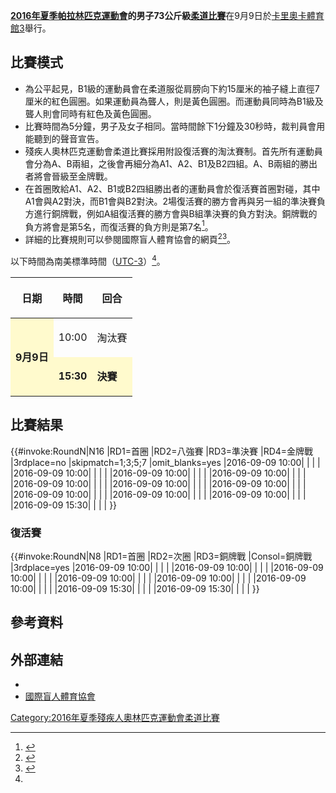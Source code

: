 {{noteTA|G1=Sports}}
{{Infobox Paralympic event
| event       = 男子73公斤級柔道
| games       = 2016年夏季
| image       = [[File:Judo_pictogram.svg|120px]]
| caption     = 
| venue       = [[卡里奧卡體育館3|卡里奧卡體育館3]]
| dates       = 9月9日
| competitors = 12
| nations     = 12<ref name=newslot>{{Cite web |url=http://www.ibsasport.org/sports/files/584-General-Judo-Rio-2016-Paralympic-Games-short-list.xlsx |title=Judo Rio 2016 Paralympic Games short list |accessdate=2016-09-08 |archive-date=2016-10-12 |archive-url=https://web.archive.org/web/20161012003627/http://www.ibsasport.org/sports/files/584-General-Judo-Rio-2016-Paralympic-Games-short-list.xlsx |dead-url=no }}</ref>
| gold        =  
| goldNPC     =  
| silver      =  
| silverNPC   =  
| bronze      =  
| bronzeNPC   =  
| prev        = [[2012年夏季殘疾人奧林匹克運動會男子73公斤級柔道比賽|2012]]
| next        = [[2020年夏季殘疾人奧林匹克運動會男子73公斤級柔道比賽|2020]]
}}
{{2016年夏季殘疾人奧林匹克運動會柔道比賽}}
'''[[2016年夏季帕拉林匹克運動會|2016年夏季帕拉林匹克運動會]]的男子73公斤級[[2016年夏季殘疾人奧林匹克運動會柔道比賽|柔道比賽]]'''在9月9日於[[卡里奧卡體育館3|卡里奧卡體育館3]]舉行。

== 比賽模式 ==
* 為公平起見，B1級的運動員會在柔道服從肩膀向下約15厘米的袖子縫上直徑7厘米的紅色圓圈。如果運動員為聾人，則是黃色圓圈。而運動員同時為B1級及聾人則會同時有紅色及黃色圓圈。
* 比賽時間為5分鐘，男子及女子相同。當時間餘下1分鐘及30秒時，裁判員會用能聽到的聲音宣告。
* 殘疾人奧林匹克運動會柔道比賽採用附設復活賽的淘汰賽制。首先所有運動員會分為A、B兩組，之後會再細分為A1、A2、B1及B2四組。A、B兩組的勝出者將會晉級至金牌戰。
* 在首圈敗給A1、A2、B1或B2四組勝出者的運動員會於復活賽首圈對碰，其中A1會與A2對決，而B1會與B2對決。2場復活賽的勝方會再與另一組的準決賽負方進行銅牌戰，例如A組復活賽的勝方會與B組準決賽的負方對決。銅牌戰的負方將會是第5名，而復活賽的負方則是第7名<ref name=schedule>{{Cite web |url=http://www.paralimpicos.es/publicacion/ficheros/Paralympic%20Explanatory%20Guide%20_%20Judo.pdf |title=Judo Explanatory Guide |access-date=2016-09-08 |archive-url=https://web.archive.org/web/20160330022005/http://www.paralimpicos.es/publicacion/ficheros/Paralympic%20Explanatory%20Guide%20_%20Judo.pdf |archive-date=2016-03-30 |dead-url=yes }}</ref>。
* 詳細的比賽規則可以參閱國際盲人體育協會的網頁<ref>{{Cite web |url=http://www.ibsasport.org/sports/files/437-Rules-IBSA-Judo-Regulations.pdf |title=IBSA JUDO REGULATIONS (IBR) |accessdate=2016-09-08 |archive-date=2016-10-12 |archive-url=https://web.archive.org/web/20161012004950/http://www.ibsasport.org/sports/files/437-Rules-IBSA-Judo-Regulations.pdf |dead-url=no }}</ref><ref>{{Cite web |url=http://www.ibsasport.org/sports/files/438-Rules-IBSA-Judo-Rules.pptx |title=IBSA Judo Rules |accessdate=2016-09-08 |archive-date=2016-10-12 |archive-url=https://web.archive.org/web/20161012004924/http://www.ibsasport.org/sports/files/438-Rules-IBSA-Judo-Rules.pptx |dead-url=no }}</ref>。
以下時間為南美標準時間（[[UTC-3|UTC-3]]）<ref name=schedule/>。
{| class="wikitable" style="text-align:center" width=400px
! 日期
! 時間
! 回合
|-
|style=background:lemonchiffon rowspan="2"| '''9月9日''' || 10:00 || 淘汰賽
|-
|style=background:lemonchiffon| '''15:30''' || style=background:lemonchiffon| '''決賽''' 
|}

== 比賽結果 ==
{{#invoke:RoundN|N16
|RD1=首圈
|RD2=八強賽
|RD3=準決賽
|RD4=金牌戰
|3rdplace=no
|skipmatch=1;3;5;7
|omit_blanks=yes
|2016-09-09 10:00| | | | 
|2016-09-09 10:00| | | | 
|2016-09-09 10:00| | | | 
|2016-09-09 10:00| | | | 
|2016-09-09 10:00| | | | 
|2016-09-09 10:00| | | | 
|2016-09-09 10:00| | | | 
|2016-09-09 10:00| | | | 
|2016-09-09 10:00| | | | 
|2016-09-09 10:00| | | | 
|2016-09-09 15:30| | | | 
}}

=== 復活賽 ===
{{#invoke:RoundN|N8
|RD1=首圈
|RD2=次圈
|RD3=銅牌戰
|Consol=銅牌戰
|3rdplace=yes
|2016-09-09 10:00| | | | 
|2016-09-09 10:00| | | | 
|2016-09-09 10:00| | | | 
|2016-09-09 10:00| | | | 
|2016-09-09 10:00| | | | 
|2016-09-09 10:00| | | | 
|2016-09-09 15:30| | | | 
|2016-09-09 15:30| | | | 
}}

== 參考資料 ==
{{reflist}}

== 外部連結 ==
* {{Official|https://www.rio2016.com/en/paralympics/judo}}{{pt}}{{en}}{{es}}{{fr}}
* [http://www.ibsasport.org/ 國際盲人體育協會]{{Wayback|url=http://www.ibsasport.org/ |date=20160822112324 }}{{en}}

[[Category:2016年夏季殘疾人奧林匹克運動會柔道比賽|Category:2016年夏季殘疾人奧林匹克運動會柔道比賽]]